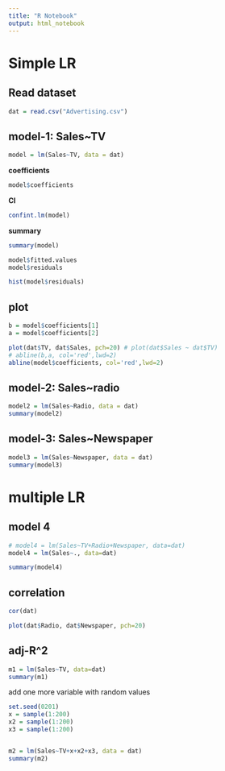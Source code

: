 ---
title: "R Notebook"
output: html_notebook
---

# Simple LR
## Read dataset

```{r}
dat = read.csv("Advertising.csv")

```

## model-1: Sales~TV
```{r}
model = lm(Sales~TV, data = dat)
```

**coefficients**
```{r}
model$coefficients
```
**CI**
```{r}
confint.lm(model)
```
**summary**
```{r}
summary(model)
```

```{r}
model$fitted.values
model$residuals

hist(model$residuals)
```
## plot
```{r}
b = model$coefficients[1]
a = model$coefficients[2]

plot(dat$TV, dat$Sales, pch=20) # plot(dat$Sales ~ dat$TV)
# abline(b,a, col='red',lwd=2)
abline(model$coefficients, col='red',lwd=2)
```

## model-2: Sales~radio
```{r}
model2 = lm(Sales~Radio, data = dat)
summary(model2)
```

## model-3: Sales~Newspaper
```{r}
model3 = lm(Sales~Newspaper, data = dat)
summary(model3)
```
# multiple LR
## model 4
```{r}

# model4 = lm(Sales~TV+Radio+Newspaper, data=dat)
model4 = lm(Sales~., data=dat)

summary(model4)
```
## correlation
```{r}
cor(dat)
```


```{r}
plot(dat$Radio, dat$Newspaper, pch=20)
```

## adj-R^2
```{r}
m1 = lm(Sales~TV, data=dat)
summary(m1)
```
add one more variable with random values

```{r}
set.seed(0201)
x = sample(1:200)
x2 = sample(1:200)
x3 = sample(1:200)


m2 = lm(Sales~TV+x+x2+x3, data = dat)
summary(m2)
```














